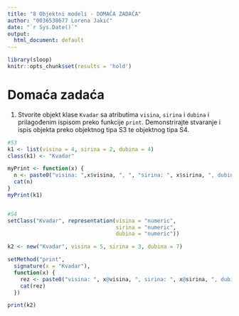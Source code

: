 ```yaml
---
title: "8 Objektni modeli - DOMAĆA ZADAĆA"
author: "0036538677 Lorena Jakić" 
date: "`r Sys.Date()`"
output:
  html_document: default
---
```


```r
library(sloop)
knitr::opts_chunk$set(results = 'hold')
```


# Domaća zadaća

1. Stvorite objekt klase `Kvadar` sa atributima `visina`, `sirina` i `dubina` i prilagođenim ispisom preko funkcije `print`. Demonstrirajte stvaranje i ispis objekta preko objektnog tipa S3 te objektnog tipa S4.

```r

#S3
k1 <- list(visina = 4, sirina = 2, dubina = 4)
class(k1) <- "Kvadar"

myPrint <- function(x) {
  n <- paste0("visina: ",x$visina, ", ", "sirina: ", x$sirina, ", dubina: ",x$dubina, "\n")
  cat(n)
}
myPrint(k1)


#S4
setClass("Kvadar", representation(visina = "numeric", 
                                  sirina = "numeric",
                                  dubina = "numeric"))

k2 <- new("Kvadar", visina = 5, sirina = 3, dubina = 7)

setMethod("print", 
  signature(x = "Kvadar"),
  function(x) {
    rez <- paste0("visina: ", x@visina, ", sirina: ", x@sirina, ", dubina: ", x@dubina, "\n")
    cat(rez)
  })

print(k2)

```

